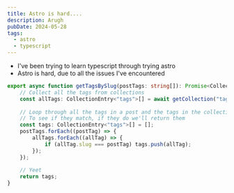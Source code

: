 ```yaml
---
title: Astro is hard....
description: Arugh
pubDate: 2024-05-28
tags:
  - astro
  - typescript
---
```



<Note text="I have no clue what I'm doing :3" />

- I've been trying to learn typescript through trying astro
- Astro is hard, due to all the issues I've encountered

```typescript
export async function getTagsBySlug(postTags: string[]): Promise<CollectionEntry<"tags">[]> {
    // Collect all the tags from collections
    const allTags: CollectionEntry<"tags">[] = await getCollection("tags");
    
    // Loop through all the tags in a post and the tags in the collections
    // To see if they match, if they do we'll return them
    const tags: CollectionEntry<"tags">[] = [];
    postTags.forEach((postTag) => {
        allTags.forEach((allTag) => {
            if (allTag.slug === postTag) tags.push(allTag);
        });
    });
    
    // Yeet
    return tags;
}
```
